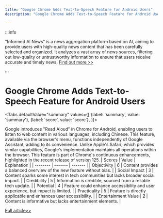 ```yaml
---
title: "Google Chrome Adds Text-to-Speech Feature for Android Users"
description: "Google Chrome Adds Text-to-Speech Feature for Android Users"

---
```



:::info

"Informed AI News" is a news aggregation platform based on AI, aiming to provide users with high-quality news content that has been carefully selected and organized. It analyzes a vast array of news sources, filtering out low-quality or untrustworthy information to ensure that users receive accurate and timely news.  [Find out more >>](/)

:::

# Google Chrome Adds Text-to-Speech Feature for Android Users


<Tabs
	defaultValue="summary"
	values={[
	{label: 'summary', value: 'summary'},
	{label: 'score', value: 'score'},
]}>
<TabItem value="summary">


Google introduces "Read Aloud" in Chrome for Android, enabling users to listen to web content in various languages, including Chinese. This feature, available via the browser's menu, functions independently of Google Assistant, adding to its convenience. Unlike Apple's Safari, which provides similar capabilities, Google's implementation maintains all operations within the browser. This feature is part of Chrome's continuous enhancements, highlighted in the recent release of version 125.
</TabItem>
<TabItem value="score">
	| Scores     | Value   | Explanation |
	| -------- | ------- | ------- |
	| Objectivity  | 6    | Content provides a balanced overview of the new feature without bias.    |
	| Social Impact | 3     | Content sparks some interest in tech communities but lacks broader social impact.    |
	| Credibility    | 5    | Information is credible, sourced from a reliable tech update.    |
	| Potential    | 4    | Feature could enhance accessibility and user experience, but impact is limited.    |
	| Practicality    | 5    | Feature is directly applicable and enhances user accessibility.    |
	| Entertainment Value    | 2    | Content is informative but lacks entertainment elements.    |
</TabItem>
</Tabs>

[Full article>>](https://readhub.cn/topic/8aUITYPEuuX)
